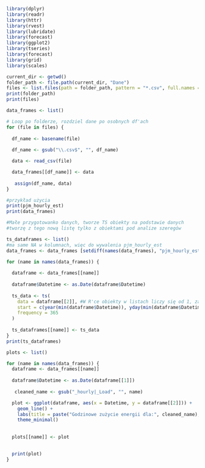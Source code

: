 


```r
library(dplyr)
library(readr)
library(httr)
library(rvest)
library(lubridate)
library(forecast)
library(ggplot2)
library(tseries)
library(forecast)
library(grid)
library(scales)
```
```r
current_dir <- getwd()
folder_path <- file.path(current_dir, "Dane")
files <- list.files(path = folder_path, pattern = "*.csv", full.names = TRUE)
print(folder_path)
print(files)
```
```r
data_frames <- list()

# Loop po folderze, rozdziel dane po osobnych df'ach 
for (file in files) {
  
  df_name <- basename(file)
  
  df_name <- gsub("\\.csv$", "", df_name)

  data <- read_csv(file)  

  data_frames[[df_name]] <- data
  
   assign(df_name, data)
}

```
```r
#przykład użycia
print(pjm_hourly_est)
print(data_frames)
```
```r
#Małe przygotowanko danych, tworze TS obiekty na podstawie danych 
#tworzę z tego nową listę tylko z obiektami pod analize szeregów

ts_dataframes <- list()
#ma same NA w kolumnach, więc do wywalenia pjm_hourly_est
data_frames <- data_frames [setdiff(names(data_frames), "pjm_hourly_est")]

for (name in names(data_frames)) {
  
  dataframe <- data_frames[[name]]
  
  dataframe$Datetime <- as.Date(dataframe$Datetime)
  
  ts_data <- ts(
    data = dataframe[[2]], #W R'ce obiekty w listach liczy się od 1, zawsze biorę 2-gą kolumnę z danymi 
    start = c(year(min(dataframe$Datetime)), yday(min(dataframe$Datetime))),
    frequency = 365
  )
  
  ts_dataframes[[name]] <- ts_data
}
print(ts_dataframes)
```
```r

plots <- list()

for (name in names(data_frames)) {
  dataframe <- data_frames[[name]]
  
  dataframe$Datetime <- as.Date(dataframe[[1]])
  
   cleaned_name <- gsub("_hourly|_Load", "", name)

  plot <- ggplot(dataframe, aes(x = Datetime, y = dataframe[[2]])) +
    geom_line() +
    labs(title = paste("Godzinowe zużycie energii dla:", cleaned_name), x = "Date", y = "Values") +
    theme_minimal()
  
  
  plots[[name]] <- plot
  

  print(plot)
}

```

